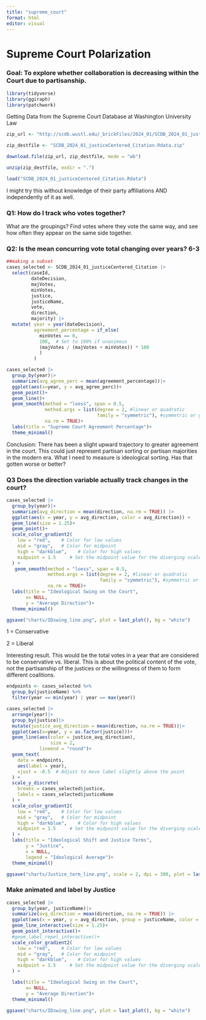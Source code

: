 ```yaml
---
title: "supreme_court"
format: html
editor: visual
---
```


# Supreme Court Polarization

### Goal: To explore whether collaboration is decreasing within the Court due to partisanship. 

```r
library(tidyverse)
library(ggiraph)
library(patchwork)
```

Getting Data from the Supreme Court Database at Washington University Law

```r

zip_url <- "http://scdb.wustl.edu/_brickFiles/2024_01/SCDB_2024_01_justiceCentered_Citation.Rdata.zip"

zip_destfile <- "SCDB_2024_01_justiceCentered_Citation.Rdata.zip"

download.file(zip_url, zip_destfile, mode = "wb")

unzip(zip_destfile, exdir = ".")

load("SCDB_2024_01_justiceCentered_Citation.Rdata")

```

I might try this without knowledge of their party affiliations AND independently of it as well.

### Q1: How do I track who votes together? 

What are the groupings? Find votes where they vote the same way, and see how often they appear on the same side together.

### Q2: Is the mean concurring vote total changing over years? 6-3

```r
##making a subset
cases_selected <- SCDB_2024_01_justiceCentered_Citation |>
  select(caseId,
         dateDecision,
         majVotes,
         minVotes,
         justice,
         justiceName,
         vote,
         direction,
         majority) |>
  mutate( year = year(dateDecision),
          agreement_percentage = if_else(
            minVotes == 0,
            100,  # Set to 100% if unanimous
            (majVotes / (majVotes + minVotes)) * 100 
            )
          )


```

```r
cases_selected |> 
  group_by(year)|>
  summarize(avg_agree_perc = mean(agreement_percentage))|>
  ggplot(aes(x=year, y = avg_agree_perc))+
  geom_point()+
  geom_line()+
  geom_smooth(method = "loess", span = 0.5, 
              method.args = list(degree = 2, #linear or quadratic
                                 family = "symmetric"), #symmetric or gaussian
              na.rm = TRUE)+  
  labs(title = "Supreme Court Agreement Percentage")+
  theme_minimal()

```

Conclusion: There has been a slight upward trajectory to greater agreement in the court. This could just represent partisan sorting or partisan majorities in the modern era. What I need to measure is ideological sorting. Has that gotten worse or better?

### Q3 Does the direction variable actually track changes in the court?

```r
cases_selected |>
  group_by(year)|>
  summarize(avg_direction = mean(direction, na.rm = TRUE)) |>
  ggplot(aes(x = year, y = avg_direction, color = avg_direction)) +
  geom_line(size = 1.25)+
  geom_point()+
  scale_color_gradient2(
    low = "red",    # Color for low values
    mid = "gray",   # Color for midpoint
    high = "darkblue",    # Color for high values
    midpoint = 1.5     # Set the midpoint value for the diverging scale
  ) +
   geom_smooth(method = "loess", span = 0.5, 
               method.args = list(degree = 2, #linear or quadratic
                                  family = "symmetric"), #symmetric or gaussian
               na.rm = TRUE)+ 
  labs(title = "Ideological Swing on the Court",
       x= NULL,
       y = "Average Direction")+
  theme_minimal()

ggsave("charts/IDswing_line.png", plot = last_plot(), bg = "white")
```

1 = Conservative

2 = Liberal

Interesting result. This would be the total votes in a year that are considered to be conservative vs. liberal. This is about the political content of the vote, not the partisanship of the justices or the willingness of them to form different coalitions.

```r

endpoints <- cases_selected %>%
  group_by(justiceName) %>%
  filter(year == min(year) | year == max(year))

cases_selected |> 
  arrange(year)|>
  group_by(justice)|>
  mutate(justice_avg_direction = mean(direction, na.rm = TRUE))|>
  ggplot(aes(x=year, y = as.factor(justice)))+ 
  geom_line(aes(color = justice_avg_direction),
                size = 2,
            lineend = "round")+
  geom_text(
    data = endpoints,
    aes(label = year),
    vjust = -0.5  # Adjust to move label slightly above the point
  ) +
  scale_y_discrete(
    breaks = cases_selected$justice,
    labels = cases_selected$justiceName
  ) +
  scale_color_gradient2(
    low = "red",    # Color for low values
    mid = "gray",   # Color for midpoint
    high = "darkblue",    # Color for high values
    midpoint = 1.5     # Set the midpoint value for the diverging scale
  ) +
  labs(title = "Ideological Shift and Justice Terms", 
       y = "Justice", 
       x = NULL, 
       legend = "Ideological Average")+
  theme_minimal()

ggsave("charts/Justice_term_line.png", scale = 2, dpi = 300, plot = last_plot(), bg = "white")

```

### Make animated and label by Justice

```r
cases_selected |>
  group_by(year, justiceName)|>
  summarize(avg_direction = mean(direction, na.rm = TRUE)) |>
  ggplot(aes(x = year, y = avg_direction, group = justiceName, color = avg_direction)) +
  geom_line_interactive(size = 1.25)+
  geom_point_interactive()+
  #geom_label_repel_interactive()+
  scale_color_gradient2(
    low = "red",    # Color for low values
    mid = "gray",   # Color for midpoint
    high = "darkblue",    # Color for high values
    midpoint = 1.5     # Set the midpoint value for the diverging scale
  ) +

  labs(title = "Ideological Swing on the Court",
       x= NULL,
       y = "Average Direction")+
  theme_minimal()

ggsave("charts/IDswing_line.png", plot = last_plot(), bg = "white")
```
